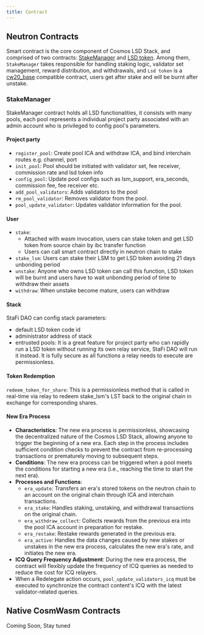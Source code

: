```yaml
---
title: Contract
---
```


## Neutron Contracts

Smart contract is the core component of Cosmos LSD Stack, and comprised of two contracts: [StakeManager](https://github.com/stafiprotocol/neutron-lsd-contracts/tree/main/contracts/stake_manager) and [LSD token](https://github.com/stafiprotocol/neutron-lsd-contracts/tree/main/contracts/lsd_token). Among them, `StakeManager` takes responsible for handling staking logic, validator set management, reward distribution, and withdrawals, and `Lsd token` is a [cw20_base](https://github.com/CosmWasm/cw-plus/tree/main/contracts/cw20-base) compatible contract, users get after stake and will be burnt after unstake.

### StakeManager

StakeManager contract holds all LSD functionalities, it consists with many pools, each pool represents a individual project party associated with an admin account who is privileged to config pool's parameters.

#### Project party
- `register_pool`: Create pool ICA and withdraw ICA, and bind interchain routes e.g. channel, port
- `init_pool`: Pool should be initiated with validator set, fee receiver, commission rate and lsd token info
- `config_pool`: Update pool configs such as lsm_support, era_seconds, commission fee, fee receiver etc.
- `add_pool_validators`: Adds validators to the pool
- `rm_pool_validator`: Removes validator from the pool.
- `pool_update_validator`: Updates validator information for the pool.

#### User
- `stake`:
  - Attached with wasm invocation, users can stake token and get LSD token from source chain by ibc transfer function 
  - Users can call smart contract directly in neutron chain to stake
- `stake_lsm`: Users can stake their LSM to get LSD token avoiding 21 days unbonding period
- `unstake`: Anyone who owns LSD token can call this function, LSD token will be burnt and users have to wait unbonding period of time to withdraw their assets
- `withdraw`: When unstake become mature, users can withdraw

#### Stack

StaFi DAO can config stack parameters:
- default LSD token code id
- administrator address of stack
- entrusted pools: It is a great feature for project party who can rapidly run a LSD token without running its own relay service, StaFi DAO will run it instead. It is fully secure as all functions a relay needs to execute are permissionless.

#### Token Redemption 

`redeem_token_for_share`: This is a permissionless method that is called in real-time via relay to redeem stake_lsm's LST back to the original chain in exchange for corresponding shares.

#### New Era Process

- **Characteristics**: The new era process is permissionless, showcasing the decentralized nature of the Cosmos LSD Stack, allowing anyone to trigger the beginning of a new era. Each step in the process includes sufficient condition checks to prevent the contract from re-processing transactions or prematurely moving to subsequent steps.
- **Conditions**: The new era process can be triggered when a pool meets the conditions for starting a new era (i.e., reaching the time to start the next era).
- **Processes and Functions**:
    - `era_update`: Transfers an era's stored tokens on the neutron chain to an account on the original chain through ICA and interchain transactions.
    - `era_stake`: Handles staking, unstaking, and withdrawal transactions on the original chain.
    - `era_withdraw_collect`: Collects rewards from the previous era into the pool ICA account in preparation for restake.
    - `era_restake`: Restake rewards generated in the previous era.
    - `era_active`: Handles the data changes caused by new stakes or unstakes in the new era process, calculates the new era's rate, and initiates the new era.
- **ICQ Query Frequency Adjustment**: During the new era process, the contract will flexibly update the frequency of ICQ queries as needed to reduce the cost for ICQ relayers.
- When a Redelegate action occurs, `pool_update_validators_icq` must be executed to synchronize the contract content's ICQ with the latest validator-related queries.


## Native CosmWasm Contracts

Coming Soon, Stay tuned

